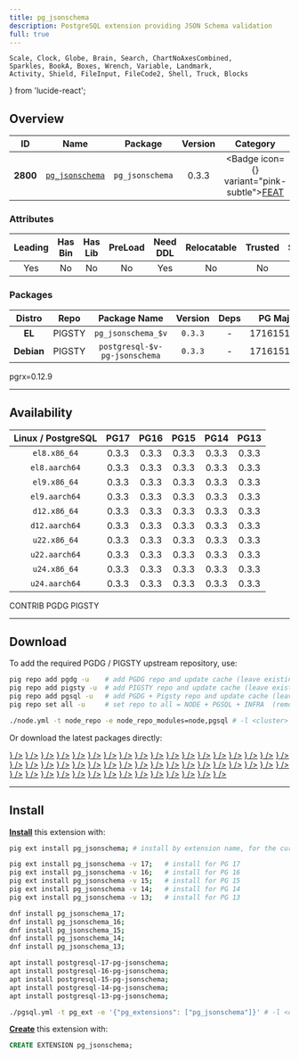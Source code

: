 ```yaml
---
title: pg_jsonschema
description: PostgreSQL extension providing JSON Schema validation
full: true
---
```


    Scale, Clock, Globe, Brain, Search, ChartNoAxesCombined,
    Sparkles, BookA, Boxes, Wrench, Variable, Landmark,
    Activity, Shield, FileInput, FileCode2, Shell, Truck, Blocks
} from 'lucide-react';

## Overview

| <TooltipIconButton tooltip="Extension unique identifier" side="top">ID</TooltipIconButton> | <TooltipIconButton tooltip="Extension name" side="top">Name</TooltipIconButton> | <TooltipIconButton tooltip="Package name for installation" side="top">Package</TooltipIconButton> | <TooltipIconButton tooltip="Latest available extension version" side="top">Version</TooltipIconButton> | <TooltipIconButton tooltip="Extension category" side="top">Category</TooltipIconButton> | <TooltipIconButton tooltip="Open source license" side="top">License</TooltipIconButton> | <TooltipIconButton tooltip="Programming language" side="top">Lang</TooltipIconButton> |
|:--------:|:--------:|:----------:|:--------------:|:---------------------------------------:|:------------------------------------------------------:|:----:|
| **2800** | [`pg_jsonschema`](https://github.com/supabase/pg_jsonschema) | `pg_jsonschema` | 0.3.3 | <Badge icon={<Sparkles />} variant="pink-subtle"><a href="/ext/feat" className="no-underline">FEAT</a></Badge> | <a href="/ext/list/license#apache-20" className="no-underline"><Badge icon={<Scale />} variant="green-subtle">Apache-2.0</Badge></a> | <a href="/ext/list/lang#rust"><Badge icon={<FileCode2 />} variant="amber-subtle">Rust</Badge></a> |

### Attributes

| <TooltipIconButton tooltip="The Primary Leading extension in the Package" side="top">Leading</TooltipIconButton> | <TooltipIconButton tooltip="Contains binary utils" side="top">Has Bin</TooltipIconButton> | <TooltipIconButton tooltip="Contains .so shared library files" side="top">Has Lib</TooltipIconButton> | <TooltipIconButton tooltip="Requires preloading via shared_preload_libraries" side="top">PreLoad</TooltipIconButton> | <TooltipIconButton tooltip="Requires CREATE EXTENSION DDL command" side="top">Need DDL</TooltipIconButton> | <TooltipIconButton tooltip="Can be installed in any schema" side="top">Relocatable</TooltipIconButton> | <TooltipIconButton tooltip="Can be created by non-superuser" side="top">Trusted</TooltipIconButton> | <TooltipIconButton tooltip="Schemas used by this extension" side="top">Schemas</TooltipIconButton> |
|:-------:|:-------:|:-------:|:-------:|:--------:|:-----------:|:-------:|:-------:|
| Yes | No | No | No | Yes | No | No | - |

### Packages

| <TooltipIconButton tooltip="Linux distribution family, EL or Debian" side="top">Distro</TooltipIconButton> | <TooltipIconButton tooltip="Package repository" side="top">Repo</TooltipIconButton> | <TooltipIconButton tooltip="The RPM/DEB Package Name Pattern (replace $v with real pg major)" side="top">Package Name</TooltipIconButton> | <TooltipIconButton tooltip="Latest package version" side="top">Version</TooltipIconButton> | <TooltipIconButton tooltip="RPM/DEB Package dependencies" side="top">Deps</TooltipIconButton> | <TooltipIconButton tooltip="Available in these PostgreSQL Major Versions" side="top">PG Major</TooltipIconButton> |
|:----------:|:--------:|:------------------------:|:-----------:|:------------:|:------------------:|
|   **EL**   | <Badge variant="amber-subtle"><span className="font-bold">PIGSTY</span></Badge> | `pg_jsonschema_$v` | `0.3.3` | - | <Badge variant="green-subtle">17</Badge><Badge variant="green-subtle">16</Badge><Badge variant="green-subtle">15</Badge><Badge variant="green-subtle">14</Badge><Badge variant="green-subtle">13</Badge> |
| **Debian** | <Badge variant="amber-subtle"><span className="font-bold">PIGSTY</span></Badge> | `postgresql-$v-pg-jsonschema` | `0.3.3` | - | <Badge variant="green-subtle">17</Badge><Badge variant="green-subtle">16</Badge><Badge variant="green-subtle">15</Badge><Badge variant="green-subtle">14</Badge><Badge variant="green-subtle">13</Badge> |


<Callout title="Comments" type="info">
    pgrx=0.12.9
</Callout>


------

## Availability

| <TooltipIconButton tooltip="Linux Distro Arch / PostgreSQL Major Version" side="top">Linux / PostgreSQL </TooltipIconButton> | **PG17** | **PG16** | **PG15** | **PG14** | **PG13** |
|:-----:|:-----:|:-----:|:-----:|:-----:|:-----:|
| `el8.x86_64` | <Badge variant="amber-subtle">0.3.3</Badge> | <Badge variant="amber-subtle">0.3.3</Badge> | <Badge variant="amber-subtle">0.3.3</Badge> | <Badge variant="amber-subtle">0.3.3</Badge> | <Badge variant="amber-subtle">0.3.3</Badge> |
| `el8.aarch64` | <Badge variant="amber-subtle">0.3.3</Badge> | <Badge variant="amber-subtle">0.3.3</Badge> | <Badge variant="amber-subtle">0.3.3</Badge> | <Badge variant="amber-subtle">0.3.3</Badge> | <Badge variant="amber-subtle">0.3.3</Badge> |
| `el9.x86_64` | <Badge variant="amber-subtle">0.3.3</Badge> | <Badge variant="amber-subtle">0.3.3</Badge> | <Badge variant="amber-subtle">0.3.3</Badge> | <Badge variant="amber-subtle">0.3.3</Badge> | <Badge variant="amber-subtle">0.3.3</Badge> |
| `el9.aarch64` | <Badge variant="amber-subtle">0.3.3</Badge> | <Badge variant="amber-subtle">0.3.3</Badge> | <Badge variant="amber-subtle">0.3.3</Badge> | <Badge variant="amber-subtle">0.3.3</Badge> | <Badge variant="amber-subtle">0.3.3</Badge> |
| `d12.x86_64` | <Badge variant="amber-subtle">0.3.3</Badge> | <Badge variant="amber-subtle">0.3.3</Badge> | <Badge variant="amber-subtle">0.3.3</Badge> | <Badge variant="amber-subtle">0.3.3</Badge> | <Badge variant="amber-subtle">0.3.3</Badge> |
| `d12.aarch64` | <Badge variant="amber-subtle">0.3.3</Badge> | <Badge variant="amber-subtle">0.3.3</Badge> | <Badge variant="amber-subtle">0.3.3</Badge> | <Badge variant="amber-subtle">0.3.3</Badge> | <Badge variant="amber-subtle">0.3.3</Badge> |
| `u22.x86_64` | <Badge variant="amber-subtle">0.3.3</Badge> | <Badge variant="amber-subtle">0.3.3</Badge> | <Badge variant="amber-subtle">0.3.3</Badge> | <Badge variant="amber-subtle">0.3.3</Badge> | <Badge variant="amber-subtle">0.3.3</Badge> |
| `u22.aarch64` | <Badge variant="amber-subtle">0.3.3</Badge> | <Badge variant="amber-subtle">0.3.3</Badge> | <Badge variant="amber-subtle">0.3.3</Badge> | <Badge variant="amber-subtle">0.3.3</Badge> | <Badge variant="amber-subtle">0.3.3</Badge> |
| `u24.x86_64` | <Badge variant="amber-subtle">0.3.3</Badge> | <Badge variant="amber-subtle">0.3.3</Badge> | <Badge variant="amber-subtle">0.3.3</Badge> | <Badge variant="amber-subtle">0.3.3</Badge> | <Badge variant="amber-subtle">0.3.3</Badge> |
| `u24.aarch64` | <Badge variant="amber-subtle">0.3.3</Badge> | <Badge variant="amber-subtle">0.3.3</Badge> | <Badge variant="amber-subtle">0.3.3</Badge> | <Badge variant="amber-subtle">0.3.3</Badge> | <Badge variant="amber-subtle">0.3.3</Badge> |

<Badge variant="green-subtle"><span className="font-black">CONTRIB</span></Badge> <Badge variant="blue-subtle"><span className="font-black">PGDG</span></Badge> <Badge variant="amber-subtle"><span className="font-black">PIGSTY</span></Badge>

------

## Download

To add the required PGDG / PIGSTY upstream repository, use:

```bash tab="pig"
pig repo add pgdg -u    # add PGDG repo and update cache (leave existing repos)
pig repo add pigsty -u  # add PIGSTY repo and update cache (leave existing repos)
pig repo add pgsql -u   # add PGDG + Pigsty repo and update cache (leave existing repos)
pig repo set all -u     # set repo to all = NODE + PGSQL + INFRA  (remove existing repos)
```
```bash tab="pigsty"
./node.yml -t node_repo -e node_repo_modules=node,pgsql # -l <cluster>
```

Or download the latest packages directly:

<Files>
    <Folder name="el8.x86_64">
        <a href="https://repo.pigsty.io/yum/pgsql/el8.x86_64/pg_jsonschema_17-0.3.3-1PIGSTY.el8.x86_64.rpm"><File name="pg_jsonschema_17-0.3.3-1PIGSTY.el8.x86_64.rpm" icon={<Package className="text-emerald-500" />} /></a>
        <a href="https://repo.pigsty.io/yum/pgsql/el8.x86_64/pg_jsonschema_16-0.3.3-1PIGSTY.el8.x86_64.rpm"><File name="pg_jsonschema_16-0.3.3-1PIGSTY.el8.x86_64.rpm" icon={<Package className="text-emerald-500" />} /></a>
        <a href="https://repo.pigsty.io/yum/pgsql/el8.x86_64/pg_jsonschema_15-0.3.3-1PIGSTY.el8.x86_64.rpm"><File name="pg_jsonschema_15-0.3.3-1PIGSTY.el8.x86_64.rpm" icon={<Package className="text-emerald-500" />} /></a>
        <a href="https://repo.pigsty.io/yum/pgsql/el8.x86_64/pg_jsonschema_14-0.3.3-1PIGSTY.el8.x86_64.rpm"><File name="pg_jsonschema_14-0.3.3-1PIGSTY.el8.x86_64.rpm" icon={<Package className="text-emerald-500" />} /></a>
        <a href="https://repo.pigsty.io/yum/pgsql/el8.x86_64/pg_jsonschema_13-0.3.3-1PIGSTY.el8.x86_64.rpm"><File name="pg_jsonschema_13-0.3.3-1PIGSTY.el8.x86_64.rpm" icon={<Package className="text-emerald-500" />} /></a>
    </Folder>
    <Folder name="el8.aarch64">
        <a href="https://repo.pigsty.io/yum/pgsql/el8.aarch64/pg_jsonschema_17-0.3.3-1PIGSTY.el8.aarch64.rpm"><File name="pg_jsonschema_17-0.3.3-1PIGSTY.el8.aarch64.rpm" icon={<Package className="text-orange-500" />} /></a>
        <a href="https://repo.pigsty.io/yum/pgsql/el8.aarch64/pg_jsonschema_16-0.3.3-1PIGSTY.el8.aarch64.rpm"><File name="pg_jsonschema_16-0.3.3-1PIGSTY.el8.aarch64.rpm" icon={<Package className="text-orange-500" />} /></a>
        <a href="https://repo.pigsty.io/yum/pgsql/el8.aarch64/pg_jsonschema_15-0.3.3-1PIGSTY.el8.aarch64.rpm"><File name="pg_jsonschema_15-0.3.3-1PIGSTY.el8.aarch64.rpm" icon={<Package className="text-orange-500" />} /></a>
        <a href="https://repo.pigsty.io/yum/pgsql/el8.aarch64/pg_jsonschema_14-0.3.3-1PIGSTY.el8.aarch64.rpm"><File name="pg_jsonschema_14-0.3.3-1PIGSTY.el8.aarch64.rpm" icon={<Package className="text-orange-500" />} /></a>
        <a href="https://repo.pigsty.io/yum/pgsql/el8.aarch64/pg_jsonschema_13-0.3.3-1PIGSTY.el8.aarch64.rpm"><File name="pg_jsonschema_13-0.3.3-1PIGSTY.el8.aarch64.rpm" icon={<Package className="text-orange-500" />} /></a>
    </Folder>
    <Folder name="el9.x86_64">
        <a href="https://repo.pigsty.io/yum/pgsql/el9.x86_64/pg_jsonschema_17-0.3.3-1PIGSTY.el9.x86_64.rpm"><File name="pg_jsonschema_17-0.3.3-1PIGSTY.el9.x86_64.rpm" icon={<Package className="text-emerald-500" />} /></a>
        <a href="https://repo.pigsty.io/yum/pgsql/el9.x86_64/pg_jsonschema_16-0.3.3-1PIGSTY.el9.x86_64.rpm"><File name="pg_jsonschema_16-0.3.3-1PIGSTY.el9.x86_64.rpm" icon={<Package className="text-emerald-500" />} /></a>
        <a href="https://repo.pigsty.io/yum/pgsql/el9.x86_64/pg_jsonschema_15-0.3.3-1PIGSTY.el9.x86_64.rpm"><File name="pg_jsonschema_15-0.3.3-1PIGSTY.el9.x86_64.rpm" icon={<Package className="text-emerald-500" />} /></a>
        <a href="https://repo.pigsty.io/yum/pgsql/el9.x86_64/pg_jsonschema_14-0.3.3-1PIGSTY.el9.x86_64.rpm"><File name="pg_jsonschema_14-0.3.3-1PIGSTY.el9.x86_64.rpm" icon={<Package className="text-emerald-500" />} /></a>
        <a href="https://repo.pigsty.io/yum/pgsql/el9.x86_64/pg_jsonschema_13-0.3.3-1PIGSTY.el9.x86_64.rpm"><File name="pg_jsonschema_13-0.3.3-1PIGSTY.el9.x86_64.rpm" icon={<Package className="text-emerald-500" />} /></a>
    </Folder>
    <Folder name="el9.aarch64">
        <a href="https://repo.pigsty.io/yum/pgsql/el9.aarch64/pg_jsonschema_17-0.3.3-1PIGSTY.el9.aarch64.rpm"><File name="pg_jsonschema_17-0.3.3-1PIGSTY.el9.aarch64.rpm" icon={<Package className="text-orange-500" />} /></a>
        <a href="https://repo.pigsty.io/yum/pgsql/el9.aarch64/pg_jsonschema_16-0.3.3-1PIGSTY.el9.aarch64.rpm"><File name="pg_jsonschema_16-0.3.3-1PIGSTY.el9.aarch64.rpm" icon={<Package className="text-orange-500" />} /></a>
        <a href="https://repo.pigsty.io/yum/pgsql/el9.aarch64/pg_jsonschema_15-0.3.3-1PIGSTY.el9.aarch64.rpm"><File name="pg_jsonschema_15-0.3.3-1PIGSTY.el9.aarch64.rpm" icon={<Package className="text-orange-500" />} /></a>
        <a href="https://repo.pigsty.io/yum/pgsql/el9.aarch64/pg_jsonschema_14-0.3.3-1PIGSTY.el9.aarch64.rpm"><File name="pg_jsonschema_14-0.3.3-1PIGSTY.el9.aarch64.rpm" icon={<Package className="text-orange-500" />} /></a>
        <a href="https://repo.pigsty.io/yum/pgsql/el9.aarch64/pg_jsonschema_13-0.3.3-1PIGSTY.el9.aarch64.rpm"><File name="pg_jsonschema_13-0.3.3-1PIGSTY.el9.aarch64.rpm" icon={<Package className="text-orange-500" />} /></a>
    </Folder>
    <Folder name="d12.x86_64">
        <a href="https://repo.pigsty.io/apt/pgsql/bookworm/pool/main/p/pg-jsonschema/postgresql-17-pg-jsonschema_0.3.3-1PIGSTY~bookworm_amd64.deb"><File name="postgresql-17-pg-jsonschema_0.3.3-1PIGSTY~bookworm_amd64.deb" icon={<Box className="text-emerald-500" />} /></a>
        <a href="https://repo.pigsty.io/apt/pgsql/bookworm/pool/main/p/pg-jsonschema/postgresql-16-pg-jsonschema_0.3.3-1PIGSTY~bookworm_amd64.deb"><File name="postgresql-16-pg-jsonschema_0.3.3-1PIGSTY~bookworm_amd64.deb" icon={<Box className="text-emerald-500" />} /></a>
        <a href="https://repo.pigsty.io/apt/pgsql/bookworm/pool/main/p/pg-jsonschema/postgresql-15-pg-jsonschema_0.3.3-1PIGSTY~bookworm_amd64.deb"><File name="postgresql-15-pg-jsonschema_0.3.3-1PIGSTY~bookworm_amd64.deb" icon={<Box className="text-emerald-500" />} /></a>
        <a href="https://repo.pigsty.io/apt/pgsql/bookworm/pool/main/p/pg-jsonschema/postgresql-14-pg-jsonschema_0.3.3-1PIGSTY~bookworm_amd64.deb"><File name="postgresql-14-pg-jsonschema_0.3.3-1PIGSTY~bookworm_amd64.deb" icon={<Box className="text-emerald-500" />} /></a>
        <a href="https://repo.pigsty.io/apt/pgsql/bookworm/pool/main/p/pg-jsonschema/postgresql-13-pg-jsonschema_0.3.3-1PIGSTY~bookworm_amd64.deb"><File name="postgresql-13-pg-jsonschema_0.3.3-1PIGSTY~bookworm_amd64.deb" icon={<Box className="text-emerald-500" />} /></a>
    </Folder>
    <Folder name="d12.aarch64">
        <a href="https://repo.pigsty.io/apt/pgsql/bookworm/pool/main/p/pg-jsonschema/postgresql-17-pg-jsonschema_0.3.3-1PIGSTY~bookworm_arm64.deb"><File name="postgresql-17-pg-jsonschema_0.3.3-1PIGSTY~bookworm_arm64.deb" icon={<Box className="text-orange-500" />} /></a>
        <a href="https://repo.pigsty.io/apt/pgsql/bookworm/pool/main/p/pg-jsonschema/postgresql-16-pg-jsonschema_0.3.3-1PIGSTY~bookworm_arm64.deb"><File name="postgresql-16-pg-jsonschema_0.3.3-1PIGSTY~bookworm_arm64.deb" icon={<Box className="text-orange-500" />} /></a>
        <a href="https://repo.pigsty.io/apt/pgsql/bookworm/pool/main/p/pg-jsonschema/postgresql-15-pg-jsonschema_0.3.3-1PIGSTY~bookworm_arm64.deb"><File name="postgresql-15-pg-jsonschema_0.3.3-1PIGSTY~bookworm_arm64.deb" icon={<Box className="text-orange-500" />} /></a>
        <a href="https://repo.pigsty.io/apt/pgsql/bookworm/pool/main/p/pg-jsonschema/postgresql-14-pg-jsonschema_0.3.3-1PIGSTY~bookworm_arm64.deb"><File name="postgresql-14-pg-jsonschema_0.3.3-1PIGSTY~bookworm_arm64.deb" icon={<Box className="text-orange-500" />} /></a>
        <a href="https://repo.pigsty.io/apt/pgsql/bookworm/pool/main/p/pg-jsonschema/postgresql-13-pg-jsonschema_0.3.3-1PIGSTY~bookworm_arm64.deb"><File name="postgresql-13-pg-jsonschema_0.3.3-1PIGSTY~bookworm_arm64.deb" icon={<Box className="text-orange-500" />} /></a>
    </Folder>
    <Folder name="u22.x86_64">
        <a href="https://repo.pigsty.io/apt/pgsql/jammy/pool/main/p/pg-jsonschema/postgresql-17-pg-jsonschema_0.3.3-1PIGSTY~jammy_amd64.deb"><File name="postgresql-17-pg-jsonschema_0.3.3-1PIGSTY~jammy_amd64.deb" icon={<Box className="text-emerald-500" />} /></a>
        <a href="https://repo.pigsty.io/apt/pgsql/jammy/pool/main/p/pg-jsonschema/postgresql-16-pg-jsonschema_0.3.3-1PIGSTY~jammy_amd64.deb"><File name="postgresql-16-pg-jsonschema_0.3.3-1PIGSTY~jammy_amd64.deb" icon={<Box className="text-emerald-500" />} /></a>
        <a href="https://repo.pigsty.io/apt/pgsql/jammy/pool/main/p/pg-jsonschema/postgresql-15-pg-jsonschema_0.3.3-1PIGSTY~jammy_amd64.deb"><File name="postgresql-15-pg-jsonschema_0.3.3-1PIGSTY~jammy_amd64.deb" icon={<Box className="text-emerald-500" />} /></a>
        <a href="https://repo.pigsty.io/apt/pgsql/jammy/pool/main/p/pg-jsonschema/postgresql-14-pg-jsonschema_0.3.3-1PIGSTY~jammy_amd64.deb"><File name="postgresql-14-pg-jsonschema_0.3.3-1PIGSTY~jammy_amd64.deb" icon={<Box className="text-emerald-500" />} /></a>
        <a href="https://repo.pigsty.io/apt/pgsql/jammy/pool/main/p/pg-jsonschema/postgresql-13-pg-jsonschema_0.3.3-1PIGSTY~jammy_amd64.deb"><File name="postgresql-13-pg-jsonschema_0.3.3-1PIGSTY~jammy_amd64.deb" icon={<Box className="text-emerald-500" />} /></a>
    </Folder>
    <Folder name="u22.aarch64">
        <a href="https://repo.pigsty.io/apt/pgsql/jammy/pool/main/p/pg-jsonschema/postgresql-17-pg-jsonschema_0.3.3-1PIGSTY~jammy_arm64.deb"><File name="postgresql-17-pg-jsonschema_0.3.3-1PIGSTY~jammy_arm64.deb" icon={<Box className="text-orange-500" />} /></a>
        <a href="https://repo.pigsty.io/apt/pgsql/jammy/pool/main/p/pg-jsonschema/postgresql-16-pg-jsonschema_0.3.3-1PIGSTY~jammy_arm64.deb"><File name="postgresql-16-pg-jsonschema_0.3.3-1PIGSTY~jammy_arm64.deb" icon={<Box className="text-orange-500" />} /></a>
        <a href="https://repo.pigsty.io/apt/pgsql/jammy/pool/main/p/pg-jsonschema/postgresql-15-pg-jsonschema_0.3.3-1PIGSTY~jammy_arm64.deb"><File name="postgresql-15-pg-jsonschema_0.3.3-1PIGSTY~jammy_arm64.deb" icon={<Box className="text-orange-500" />} /></a>
        <a href="https://repo.pigsty.io/apt/pgsql/jammy/pool/main/p/pg-jsonschema/postgresql-14-pg-jsonschema_0.3.3-1PIGSTY~jammy_arm64.deb"><File name="postgresql-14-pg-jsonschema_0.3.3-1PIGSTY~jammy_arm64.deb" icon={<Box className="text-orange-500" />} /></a>
        <a href="https://repo.pigsty.io/apt/pgsql/jammy/pool/main/p/pg-jsonschema/postgresql-13-pg-jsonschema_0.3.3-1PIGSTY~jammy_arm64.deb"><File name="postgresql-13-pg-jsonschema_0.3.3-1PIGSTY~jammy_arm64.deb" icon={<Box className="text-orange-500" />} /></a>
    </Folder>
    <Folder name="u24.x86_64">
        <a href="https://repo.pigsty.io/apt/pgsql/noble/pool/main/p/pg-jsonschema/postgresql-17-pg-jsonschema_0.3.3-1PIGSTY~noble_amd64.deb"><File name="postgresql-17-pg-jsonschema_0.3.3-1PIGSTY~noble_amd64.deb" icon={<Box className="text-emerald-500" />} /></a>
        <a href="https://repo.pigsty.io/apt/pgsql/noble/pool/main/p/pg-jsonschema/postgresql-16-pg-jsonschema_0.3.3-1PIGSTY~noble_amd64.deb"><File name="postgresql-16-pg-jsonschema_0.3.3-1PIGSTY~noble_amd64.deb" icon={<Box className="text-emerald-500" />} /></a>
        <a href="https://repo.pigsty.io/apt/pgsql/noble/pool/main/p/pg-jsonschema/postgresql-15-pg-jsonschema_0.3.3-1PIGSTY~noble_amd64.deb"><File name="postgresql-15-pg-jsonschema_0.3.3-1PIGSTY~noble_amd64.deb" icon={<Box className="text-emerald-500" />} /></a>
        <a href="https://repo.pigsty.io/apt/pgsql/noble/pool/main/p/pg-jsonschema/postgresql-14-pg-jsonschema_0.3.3-1PIGSTY~noble_amd64.deb"><File name="postgresql-14-pg-jsonschema_0.3.3-1PIGSTY~noble_amd64.deb" icon={<Box className="text-emerald-500" />} /></a>
        <a href="https://repo.pigsty.io/apt/pgsql/noble/pool/main/p/pg-jsonschema/postgresql-13-pg-jsonschema_0.3.3-1PIGSTY~noble_amd64.deb"><File name="postgresql-13-pg-jsonschema_0.3.3-1PIGSTY~noble_amd64.deb" icon={<Box className="text-emerald-500" />} /></a>
    </Folder>
    <Folder name="u24.aarch64">
        <a href="https://repo.pigsty.io/apt/pgsql/noble/pool/main/p/pg-jsonschema/postgresql-17-pg-jsonschema_0.3.3-1PIGSTY~noble_arm64.deb"><File name="postgresql-17-pg-jsonschema_0.3.3-1PIGSTY~noble_arm64.deb" icon={<Box className="text-orange-500" />} /></a>
        <a href="https://repo.pigsty.io/apt/pgsql/noble/pool/main/p/pg-jsonschema/postgresql-16-pg-jsonschema_0.3.3-1PIGSTY~noble_arm64.deb"><File name="postgresql-16-pg-jsonschema_0.3.3-1PIGSTY~noble_arm64.deb" icon={<Box className="text-orange-500" />} /></a>
        <a href="https://repo.pigsty.io/apt/pgsql/noble/pool/main/p/pg-jsonschema/postgresql-15-pg-jsonschema_0.3.3-1PIGSTY~noble_arm64.deb"><File name="postgresql-15-pg-jsonschema_0.3.3-1PIGSTY~noble_arm64.deb" icon={<Box className="text-orange-500" />} /></a>
        <a href="https://repo.pigsty.io/apt/pgsql/noble/pool/main/p/pg-jsonschema/postgresql-14-pg-jsonschema_0.3.3-1PIGSTY~noble_arm64.deb"><File name="postgresql-14-pg-jsonschema_0.3.3-1PIGSTY~noble_arm64.deb" icon={<Box className="text-orange-500" />} /></a>
        <a href="https://repo.pigsty.io/apt/pgsql/noble/pool/main/p/pg-jsonschema/postgresql-13-pg-jsonschema_0.3.3-1PIGSTY~noble_arm64.deb"><File name="postgresql-13-pg-jsonschema_0.3.3-1PIGSTY~noble_arm64.deb" icon={<Box className="text-orange-500" />} /></a>
    </Folder>
</Files>

------

## Install

[**Install**](/docs/pgsql/extension/install) this extension with:

```bash tab="pig"
pig ext install pg_jsonschema; # install by extension name, for the current active PG version

pig ext install pg_jsonschema -v 17;   # install for PG 17
pig ext install pg_jsonschema -v 16;   # install for PG 16
pig ext install pg_jsonschema -v 15;   # install for PG 15
pig ext install pg_jsonschema -v 14;   # install for PG 14
pig ext install pg_jsonschema -v 13;   # install for PG 13
```
```bash tab="yum" 
dnf install pg_jsonschema_17;
dnf install pg_jsonschema_16;
dnf install pg_jsonschema_15;
dnf install pg_jsonschema_14;
dnf install pg_jsonschema_13;
```
```bash tab="apt" 
apt install postgresql-17-pg-jsonschema;
apt install postgresql-16-pg-jsonschema;
apt install postgresql-15-pg-jsonschema;
apt install postgresql-14-pg-jsonschema;
apt install postgresql-13-pg-jsonschema;
```
```bash tab="ansible"
./pgsql.yml -t pg_ext -e '{"pg_extensions": ["pg_jsonschema"]}' # -l <cls>
```

[**Create**](/docs/pgsql/extension/create) this extension with:

```sql
CREATE EXTENSION pg_jsonschema;
```


